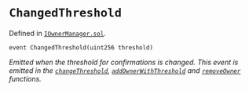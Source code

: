 # `ChangedThreshold`
Defined in [`IOwnerManager.sol`](https://github.com/safe-global/safe-smart-account/tree/main/contracts/interfaces/IOwnerManager.sol#L11).

```solidity
event ChangedThreshold(uint256 threshold)

```

*Emitted when the threshold for confirmations is changed. This event is emitted in the [`changeThreshold`](/reference-smart-account/owner-functions/changeThreshold.mdx), [`addOwnerWithThreshold`](/reference-smart-account/owner-functions/addOwnerWithThreshold.mdx) and [`removeOwner`](/reference-smart-account/owner-functions/removeOwner.mdx) functions.*
